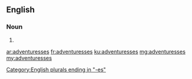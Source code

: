==English==

===Noun===
{{head|en}}

# {{plural of|adventuress}}

[[Category:English plurals ending in "-es"]]

[[ar:adventuresses]]
[[fr:adventuresses]]
[[ku:adventuresses]]
[[mg:adventuresses]]
[[my:adventuresses]]